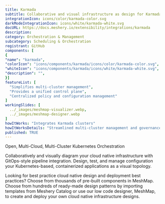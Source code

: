 ```yaml
---
title: Karmada
subtitle: Collaborative and visual infrastructure as design for Karmada
integrationIcon: icons/color/karmada-color.svg
darkModeIntegrationIcon: icons/white/karmada-white.svg
docURL: https://docs.meshery.io/extensibility/integrations/karmada
description: 
category: Orchestration & Management
subcategory: Scheduling & Orchestration
registrant: GitHub
components: [
{
"name": "karmada",
"colorIcon": "icons/components/karmada/icons/color/karmada-color.svg",
"whiteIcon": "icons/components/karmada/icons/white/karmada-white.svg",
"description": "",
}]
featureList: [
  "Simplifies multi-cluster management",
  "Provides a unified control plane",
  "Centralized policy and configuration management"
]
workingSlides: [
  ../_images/meshmap-visualizer.webp,
  ../_images/meshmap-designer.webp
]
howItWorks: "Integrates Karmada clusters"
howItWorksDetails: "Streamlined multi-cluster management and governance"
published: TRUE
---
```

<p>
Open, Multi-Cloud, Multi-Cluster Kubernetes Orchestration
</p>
<p>
    Collaboratively and visually diagram your cloud native infrastructure with GitOps-style pipeline integration. Design, test, and manage configuration your Kubernetes-based, containerized applications as a visual topology.
</p>
<p>
    Looking for best practice cloud native design and deployment best practices? Choose from thousands of pre-built components in MeshMap. Choose from hundreds of ready-made design patterns by importing templates from Meshery Catalog or use our low code designer, MeshMap, to create and deploy your own cloud native infrastructure designs.
</p>
